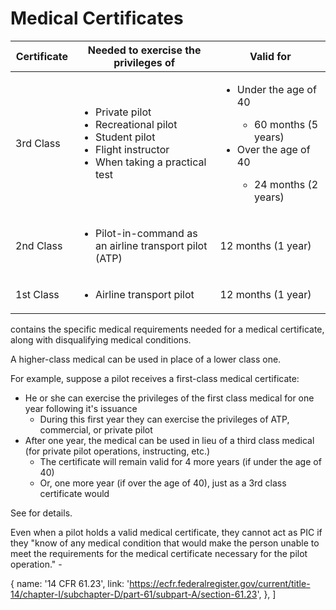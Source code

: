 
# Medical Certificates

<Reg part="61.23" />

<table style={{ width: '100%' }}>
  <thead>
    <tr>
      <th width="20%">Certificate</th>
      <th>Needed to exercise the privileges of</th>
      <th width="35%">Valid for</th>
    </tr>
  </thead>
  <tbody>
    <tr>
      <td>3rd Class</td>
      <td>
        <ul>
          <li>Private pilot</li>
          <li>Recreational pilot</li>
          <li>Student pilot</li>
          <li>Flight instructor</li>
          <li>When taking a practical test</li>
        </ul>
      </td>
      <td>
        <ul>
          <li>Under the age of 40</li>
          <ul>
            <li>60 months (5 years)</li>
          </ul>
          <li>Over the age of 40</li>
          <ul>
            <li>24 months (2 years)</li>
          </ul>
        </ul>
      </td>
    </tr>
    <tr>
      <td>2nd Class</td>
      <td>
        <ul>
          <li>Pilot-in-command as an airline transport pilot (ATP)</li>
        </ul>
      </td>
      <td>12 months (1 year)</td>
    </tr>
    <tr>
      <td>1st Class</td>
      <td>
        <ul>
          <li>Airline transport pilot</li>
        </ul>
      </td>
      <td>12 months (1 year)</td>
    </tr>
  </tbody>
</table>

<Reg showTitle part="67" /> contains the specific medical requirements needed for
a medical certificate, along with disqualifying medical conditions.

A higher-class medical can be used in place of a lower class one.

For example, suppose a pilot receives a first-class medical certificate:

- He or she can exercise the privileges of the first class medical for one year
  following it's issuance
  - During this first year they can exercise the privileges of ATP, commercial,
    or private pilot
- After one year, the medical can be used in lieu of a third class medical (for
  private pilot operations, instructing, etc.)
  - The certificate will remain valid for 4 more years (if under the age of 40)
  - Or, one more year (if over the age of 40), just as a 3rd class certificate
    would

See <Reg part="61.23(d)" /> for details.

Even when a pilot holds a valid medical certificate, they cannot act as PIC if
they "know of any medical condition that would make the person unable to meet
the requirements for the medical certificate necessary for the pilot
operation." - <Reg part="61.53" />

  {
    name: '14 CFR 61.23',
    link: 'https://ecfr.federalregister.gov/current/title-14/chapter-I/subchapter-D/part-61/subpart-A/section-61.23',
  },
]
